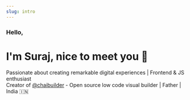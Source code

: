 ```yaml
---
slug: intro
---
```


### Hello,

# I'm Suraj, nice to meet you 🙂

Passionate about creating remarkable digital experiences | Frontend & JS enthusiast\
Creator of [@chaibuilder](https://chaibuilder.com) - Open source low code visual builder | Father | India 🇮🇳

